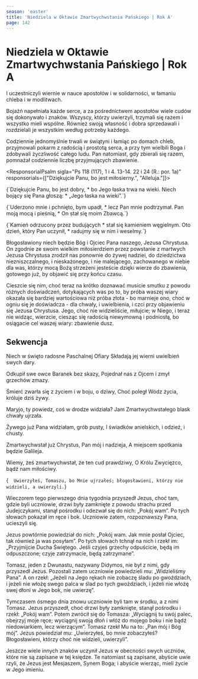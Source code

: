 ```yaml
---
season: 'easter'
title: 'Niedziela w Oktawie Zmartwychwstania Pańskiego | Rok A'
page: 142
---
```


# Niedziela w Oktawie Zmartwychwstania Pańskiego | Rok A

<Passage sigla="Dz 2, 42-47" headline="Pierwsze Czytanie" title="Życie pierwszej wspólnoty chrześcijańskiej"
         intro="Czytanie z Dziejów Apostolskich" outro="Kto ma ucho, niech usłyszy, co Duch mówi Kościołowi.">
  <p>I uczestniczyli wiernie w nauce apostołów i w solidarności, w łamaniu chleba i w modlitwach.</p>
  <p>Bojaźń napełniała każde serce, a za pośrednictwem apostołów wiele cudów się dokonywało i znaków. Wszyscy, którzy
    uwierzyli, trzymali się razem i wszystko mieli wspólne. Również swoją własność i dobra sprzedawali i rozdzielali je
    wszystkim według potrzeby każdego.</p>
  <p>Codziennie jednomyślnie trwali w świątyni i łamiąc po domach chleb, przyjmowali pokarm z radością i prostotą serca,
    a przy tym wielbili Boga i zdobywali życzliwość całego ludu. Pan natomiast, gdy zbierali się razem, pomnażał
    codziennie liczbę przyjmujących zbawienie.</p>
</Passage>

<ResponsorialPsalm sigla="Ps 118 (117), 1 i 4. 13-14. 22 i 24 (R.: por. 1a)"
                 responsorials={["Dziękujcie Panu, bo jest miłosierny.", "Alleluja."]}>
  <p>{`Dziękujcie Panu, bo jest dobry, *
    bo Jego łaska trwa na wieki.
    Niech bojący się Pana głoszą: *
    „Jego łaska na wieki”.`}</p>
  <p>{`Uderzono mnie i pchnięto, bym upadł, *
    lecz Pan mnie podtrzymał.
    Pan moją mocą i pieśnią, *
    On stał się moim Zbawcą.`}</p>
  <p>{`Kamień odrzucony przez budujących *
    stał się kamieniem węgielnym.
    Oto dzień, który Pan uczynił, *
    radujmy się w nim i weselmy.`}</p>
</ResponsorialPsalm>

<Passage sigla="1 P 1, 3-9" headline="Drugie Czytanie" title="Radość płynąca z wiary"
         intro="Czytanie z Pierwszego listu świętego Piotra Apostoła"
         outro="Kto ma ucho, niech usłyszy, co Duch mówi Kościołowi.">
  <p>Błogosławiony niech będzie Bóg i Ojciec Pana naszego, Jezusa Chrystusa. On zgodnie ze swoim wielkim miłosierdziem
    przez
    powstanie z martwych Jezusa Chrystusa zrodził nas ponownie do żywej nadziei, do dziedzictwa niezniszczalnego, i
    nieskażonego, i nie malejącego, zachowanego w niebie dla was, którzy mocą Bożą strzeżeni jesteście dzięki wierze do
    zbawienia, gotowego już, by objawić się przy końcu czasu.</p>
  <p>Cieszcie się nim, choć teraz na krótko doznawać musicie smutku z powodu różnych doświadczeń, dotykających was po
    to, by próba waszej wiary okazała się bardziej wartościowa niż próba złota - bo marnieje ono, choć w ogniu się je
    doświadcza - dla chwały, i uwielbienia, i czci przy objawieniu się Jezusa Chrystusa. Jego, choć nie widzieliście,
    miłujcie;
    w Niego, i teraz nie widząc, wierzcie, ciesząc się radością niewymowną i podniosłą, bo osiągacie cel waszej wiary:
    zbawienie dusz.</p>
</Passage>

## Sekwencja

Niech w święto radosne Paschalnej Ofiary
Składają jej wierni uwielbień swych dary.

Odkupił swe owce Baranek bez skazy,
Pojednał nas z Ojcem i zmył grzechów zmazy.

Śmierć zwarła się z życiem i w boju, o dziwy,
Choć poległ Wódz życia, króluje dziś żywy.

Maryjo, ty powiedz, coś w drodze widziała?
Jam Zmartwychwstałego blask chwały ujrzała.

Żywego już Pana widziałam, grób pusty,
I świadków anielskich, i odzież, i chusty.

Zmartwychwstał już Chrystus, Pan mój i nadzieja,
A miejscem spotkania będzie Galileja.

Wiemy, żeś zmartwychwstał, że ten cud prawdziwy,
O Królu Zwycięzco, bądź nam miłościwy.

<Passage sigla="J 20, 29" headline="Aklamacja"
         acclamation="Alleluja, alleluja, alleluja.">
  {`  Uwierzyłeś, Tomaszu, bo Mnie ujrzałeś;
  błogosławieni, którzy nie widzieli, a uwierzyli.`}
</Passage>

<Passage sigla="J 20, 19-31" headline="Ewangelia" title="Błogosławieni, którzy nie widzieli, a uwierzyli"
         intro="Słowa Ewangelii według świętego Jana" outro="Oto słowo Pańskie.">
  <p>Wieczorem tego pierwszego dnia tygodnia przyszedł Jezus, choć tam, gdzie byli uczniowie, drzwi były zamknięte z
    powodu strachu przed Judejczykami, stanął pośrodku i odezwał się do nich: „Pokój wam”. Po tych słowach pokazał im
    ręce i bok. Uczniowie zatem, rozpoznawszy Pana, ucieszyli się.</p>
  <p>Jezus powtórnie powiedział do nich: „Pokój wam. Jak mnie posłał Ojciec, tak również ja was posyłam”. Po tych
    słowach tchnął na nich i rzekł im: „Przyjmijcie Ducha Świętego. Jeśli czyjeś grzechy odpuścicie, będą im
    odpuszczone; czyje zatrzymacie, będą zatrzymane”.</p>
  <p>Tomasz, jeden z Dwunastu, nazywany Didymos, nie był z nimi, gdy przyszedł Jezus. Pozostali zatem uczniowie
    powiedzieli mu: „Widzieliśmy Pana”. A on rzekł: „Jeżeli na Jego rękach nie zobaczę śladu po gwoździach, i jeżeli nie
    włożę swego palca w ślad po tych gwoździach, i jeżeli nie włożę swej dłoni w Jego bok, nie uwierzę”.</p>
  <p>Tymczasem ósmego dnia znowu uczniowie byli tam w środku, a z nimi Tomasz. Jezus przyszedł, choć drzwi były
    zamknięte, stanął pośrodku i rzekł: „Pokój wam”. Potem zwrócił się do Tomasza: „Wyciągnij tu swój palec, obejrzyj
    moje ręce; wyciągnij swoją dłoń i włóż do mojego boku i nie bądź niedowiarkiem, lecz wierzącym”. Tomasz rzekł Mu na
    to: „Pan mój i Bóg mój”. Jezus powiedział mu: „Uwierzyłeś, bo mnie zobaczyłeś? Błogosławieni, którzy choć nie
    widzieli, uwierzyli”.</p>
  <p>Jeszcze wiele innych znaków uczynił Jezus w obecności swych uczniów, które nie są zapisane w tej księdze. Te
    natomiast są zapisane, abyście uwie rzyli, że Jezus jest Mesjaszem, Synem Boga; i abyście wierząc, mieli życie w
    Jego imieniu.</p>
</Passage>
